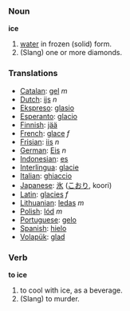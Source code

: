 ===Noun===

'''ice'''

#[[water]] in frozen (solid) form.
#(Slang) one or more diamonds.

=== Translations === 
*[[Catalan]]: [[gel]] ''m''
*[[Dutch]]: [[ijs]] ''n''
*[[Ekspreso]]: [[glasio]]
*[[Esperanto]]: [[glacio]]
*[[Finnish]]: [[jää]]
*[[French]]: [[glace]] ''f''
*[[Frisian]]: [[iis]] ''n''
*[[German]]: [[Eis]] ''n''
*[[Indonesian]]: [[es]]
*[[Interlingua]]: [[glacie]] 
*[[Italian]]: [[ghiaccio]]
*[[Japanese]]: [[氷]] ([[こおり]], koori)
*[[Latin]]: [[glacies]] ''f''
*[[Lithuanian]]: [[ledas]] ''m''
*[[Polish]]: [[lód]] ''m''
*[[Portuguese]]: [[gelo]] 
*[[Spanish]]: [[hielo]]
*[[Volapük]]: [[glad]]

===Verb===

'''to ice'''

#to cool with ice, as a beverage.
#(Slang) to murder.
